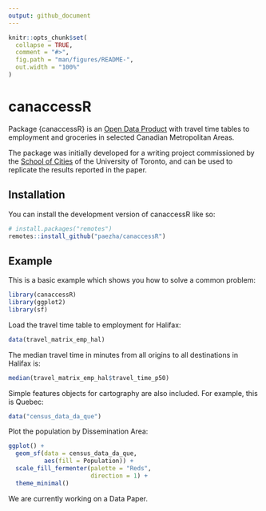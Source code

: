 ```yaml
---
output: github_document
---
```


<!-- README.md is generated from README.Rmd. Please edit that file -->

```r
knitr::opts_chunk$set(
  collapse = TRUE,
  comment = "#>",
  fig.path = "man/figures/README-",
  out.width = "100%"
)
```

# canaccessR

<!-- badges: start -->
<!-- badges: end -->

Package {canaccessR} is an [Open Data Product](https://rdcu.be/dY1Ic) with travel time tables to employment and groceries in selected Canadian Metropolitan Areas.

The package was initially developed for a writing project commissioned by the [School of Cities](https://schoolofcities.utoronto.ca) of the University of Toronto, and can be used to replicate the results reported in the paper.

## Installation

You can install the development version of canaccessR like so:

``` r
# install.packages("remotes")
remotes::install_github("paezha/canaccessR")
```

## Example

This is a basic example which shows you how to solve a common problem:

```r
library(canaccessR)
library(ggplot2)
library(sf)
```

Load the travel time table to employment for Halifax:
```r
data(travel_matrix_emp_hal)
```

The median travel time in minutes from all origins to all destinations in Halifax is:
```r
median(travel_matrix_emp_hal$travel_time_p50)
```

Simple features objects for cartography are also included. For example, this is Quebec:
```r
data("census_data_da_que")
```

Plot the population by Dissemination Area:
```r
ggplot() +
  geom_sf(data = census_data_da_que,
          aes(fill = Population)) +
  scale_fill_fermenter(palette = "Reds",
                       direction = 1) +
  theme_minimal()
```

We are currently working on a Data Paper.
